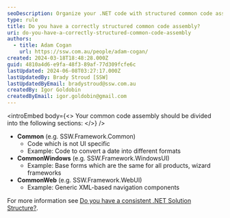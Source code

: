 ```yaml
---
seoDescription: Organize your .NET code with structured common code assemblies into Common, CommonWindows, and CommonWeb sections.
type: rule
title: Do you have a correctly structured common code assembly?
uri: do-you-have-a-correctly-structured-common-code-assembly
authors:
  - title: Adam Cogan
    url: https://ssw.com.au/people/adam-cogan/
created: 2024-03-18T18:48:28.000Z
guid: 4810a4d6-e9fa-48f3-89af-77d309fcfe6c
lastUpdated: 2024-06-08T03:27:17.000Z
lastUpdatedBy: Brady Stroud [SSW]
lastUpdatedByEmail: bradystroud@ssw.com.au
createdBy: Igor Goldobin
createdByEmail: igor.goldobin@gmail.com
---
```


<introEmbed
  body={<>
Your common code assembly should be divided into the following sections:
  </>}
/>
- **Common** (e.g. SSW.Framework.Common)
  - Code which is not UI specific
  - Example: Code to convert a date into different formats
- **CommonWindows** (e.g. SSW.Framework.WindowsUI)
  - Example: Base forms which are the same for all products, wizard frameworks
- **CommonWeb** (e.g. SSW.Framework.WebUI)
  - Example: Generic XML-based navigation components

For more information see [Do you have a consistent .NET Solution Structure?](/do-you-have-a-consistent-net-solution-structure).
